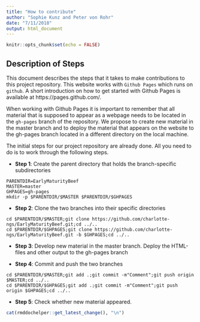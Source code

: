 ```yaml
---
title: "How to contribute"
author: "Sophie Kunz and Peter von Rohr"
date: "7/11/2018"
output: html_document
---
```


```r
knitr::opts_chunk$set(echo = FALSE)
```

## Description of Steps
This document describes the steps that it takes to make contributions to this project repository. This website works with `Github Pages` which runs on `github`. A short introduction on how to get started with Github Pages is available at https://pages.github.com/. 

When working with Github Pages it is important to remember that all material that is supposed to appear as a webpage needs to be located in the `gh-pages` branch of the repository. We propose to create new material in the master branch and to deploy the material that appears on the website to the gh-pages branch located in a different directory on the local machine.

The initial steps for our project repository are already done. All you need to do is to work through the following steps. 

* __Step 1__: Create the parent directory that holds the branch-specific subdirectories

```
PARENTDIR=EarlyMaturityBeef
MASTER=master
GHPAGES=gh-pages
mkdir -p $PARENTDIR/$MASTER $PARENTDIR/$GHPAGES
```

* __Step 2__: Clone the two branches into their specific directories

```
cd $PARENTDIR/$MASTER;git clone https://github.com/charlotte-ngs/EarlyMaturityBeef.git;cd ../..
cd $PARENTDIR/$GHPAGES;git clone https://github.com/charlotte-ngs/EarlyMaturityBeef.git -b $GHPAGES;cd ../..
```

* __Step 3__: Develop new material in the master branch. Deploy the HTML-files and other output to the gh-pages branch

* __Step 4__: Commit and push the two branches

```
cd $PARENTDIR/$MASTER;git add .;git commit -m"Comment";git push origin $MASTER;cd ../..
cd $PARENTDIR/$GHPAGES;git add .;git commit -m"Comment";git push origin $GHPAGES;cd ../..
```

* __Step 5__: Check whether new material appeared.


```r
cat(rmddochelper::get_latest_change(), "\n")
```


